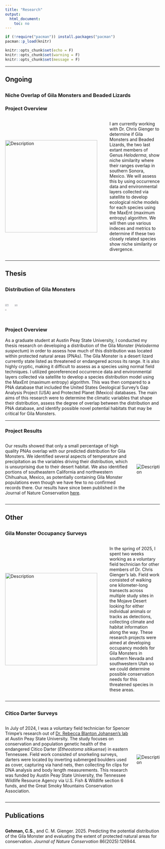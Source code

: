 ```yaml
---
title: "Research"
output:
  html_document:
    toc: no
---
```


```r

if (!require("pacman")) install.packages("pacman")
pacman::p_load(knitr)

knitr::opts_chunk$set(echo = F)
knitr::opts_chunk$set(warning = F)
knitr::opts_chunk$set(message = F)
```


<style>
body {text-align: left}
</style>

----------------------------------

## Ongoing

##

### **Niche Overlap of Gila Monsters and Beaded Lizards** <br>

### Project Overview

<div style="display: flex; align-items: center;">
  <img src="./images/Alamos.jpeg" alt="Description" style="width: 300px; margin-right: 40px;">
  <p> I am currently working with Dr. Chris Gienger to determine if Gila Monsters and Beaded Lizards, the two last extant members of Genus *Heloderma*, show niche similarity where their ranges overlap in southern Sonora, Mexico. We will assess this by using occurrence data and environmental layers collected via satellite to develop ecological niche models for each species using the MaxEnt (maximum entropy) algorithm. We will then use various indeces and metrics to determine if these two closely related species show niche similarity or divergence. </p>
</div>

----------------------------------

## Thesis 

##
<!--adds space breaks-->
### **Distribution of Gila Monsters**<br> 

<div style="display: flex; justify-content: space-between;">
  <img src="./images/Gila_Monster_head_on.JPG" style="width: 40%;"/>
  <img src="./images/desert_landscape.jpg" style="width: 36%;"/>
  <img src="./images/gila_tracks.jpg" style="width: 20.5%;"/>
</div>

### Project Overview

As a graduate student at Austin Peay State University, I conducted my thesis research on developing a distribution of the Gila Monster (*Heloderma suspectum*) in order to assess how much of this distribution was located within protected natural areas (PNAs). The Gila Monster is a desert lizard currently state listed as threatened or endangered across its range. It is also highly cryptic, making it difficult to assess as a species using normal field techniques. I utilized georeferenced occurrence data and environmental layers collected via satellite to develop a species distribution model using the MaxEnt (maximum entropy) algorithm. This was then compared to a PNA database that included the United States Geological Survey's Gap Analysis Project (USA) and Protected Planet (Mexico) databases. The main aims of this research were to determine the climatic variables that shape their distribution, assess the degree of overlap between the distribution and PNA database, and identify possible novel potential habitats that may be critical for Gila Monsters.

----------------------------------

### Project Results

<div style="display: flex; align-items: center;">
  <div style="flex: 1;">
  <p>Our results showed that only a small percentage of high quality PNAs overlap with our predicted distribution for Gila Monsters. We identified several aspects of temperature and precipitation as the variables driving their distribution, which is unsurprising due to their desert habitat. We also identified portions of southeastern California and northwestern Chihuahua, Mexico, as potentially containing Gila Monster populations even though we have few to no confirmed records there. Our results have since been published in the Journal of Nature Conservation [here](https://www.sciencedirect.com/science/article/abs/pii/S1617138125001219). </p>
</div>
<div style="flex: 0;">
<img src="./images/desert_landscape2.jpg" alt="Description" style="max-width: 200px; margin-left: 20px;">
</div>
</div>

----------------------------------

## Other 

##
<!--adds space breaks-->
### **Gila Monster Occupancy Surveys**<br> 

<div style="display: flex; align-items: center;">
  <img src="./images/walking_gila.JPG" alt="Description" style="width: 300px; margin-right: 40px;">
  <p> In the spring of 2025, I spent two weeks working as a voluntary field technician for other members of Dr. Chris Gienger's lab. Field work consisted of walking one kilometer-long transects across multiple study sites in the Mojave Desert looking for either individual animals or tracks as detections, collecting climate and habitat information along the way. These research projects were aimed at developing occupancy models for Gila Monsters in southern Nevada and southwestern Utah so we could determine possible conservation needs for this threatened species in these areas.</p>
</div>

----------------------------------

##
<!--adds space breaks-->
### **Citico Darter Surveys**<br> 

<div style="display: flex; align-items: center;">
  <div style="flex: 1;">
  <p> In July of 2024, I was a voluntary field technician for Spencer Trimpe's research out of [Dr. Rebecca Blanton Johansen's lab](https://sites.google.com/site/thejohansenfishlab/home?authuser=0) at Austin Peay State University. The study focuses on conservation and population genetic health of the endangered Citico Darter (*Etheostoma sitikuense*) in eastern Tennessee. Field work consisted of snorkeling surveys, darters were located by inverting submerged boulders used as cover, capturing via hand nets, then collecting fin clips for DNA analysis and body length measurements. This research was funded by Austin Peay State University, the Tennessee Wildlife Resource Agency via U.S. Fish & Wildlife section 6 funds, and the Great Smoky Mountains Conservation Association.</p>
</div>
<div style="flex: 0;">
<img src="./images/citico_darter.JPG" alt="Description" style="max-width: 300px; margin-left: 20px;">
</div>
</div>

----------------------------------

## Publications

<!-- <script type='text/javascript' src='https://d1bxh8uas1mnw7.cloudfront.net/assets/embed.js'></script> -->

##

**Gehman, C.S.**, and C. M. Gienger. 2025. Predicting the potential distribution of the Gila Monster and evaluating the extent of protected natural areas for conservation. _Journal of Nature Conservation_ 86(2025):126944.



